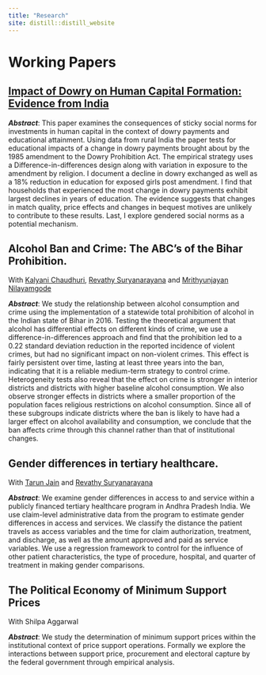 ```yaml
---
title: "Research"
site: distill::distill_website
---
```

# Working Papers

## [Impact of Dowry on Human Capital Formation: Evidence from India](files/Dowry_and_Education.pdf){target="_blank"}

***Abstract***: This paper examines the consequences of sticky social norms for investments in human
capital in the context of dowry payments and educational attainment. Using data from
rural India the paper tests for educational impacts of a change in dowry payments brought
about by the 1985 amendment to the Dowry Prohibition Act. The empirical strategy uses
a Difference-in-differences design along with variation in exposure to the amendment by
religion. I document a decline in dowry exchanged as well as a 18% reduction in education
for exposed girls post amendment. I find that households that experienced the most
change in dowry payments exhibit largest declines in years of education. The evidence
suggests that changes in match quality, price effects and changes in bequest motives are
unlikely to contribute to these results. Last, I explore gendered social norms as a potential
mechanism.

## Alcohol Ban and Crime: The ABC's of the Bihar Prohibition. 

With [Kalyani Chaudhuri](https://economics.ucdavis.edu/people/kalyanic){target="_blank"}, [Revathy Suryanarayana](https://revathy-suryanarayana.github.io/){target="_blank"} and [Mrithyunjayan Nilayamgode](https://economics.virginia.edu/people/profile/mn4yk){target="_blank"}

***Abstract***: We study the relationship between alcohol consumption and crime using the implementation of a statewide total prohibition of alcohol in the Indian state of Bihar in 2016. Testing the theoretical argument that alcohol has differential effects on different kinds of crime, we use a difference-in-differences approach and find that the prohibition led to a 0.22 standard deviation reduction in the reported incidence of violent crimes, but had no significant impact on non-violent crimes. This effect is fairly persistent over time, lasting at least three years into the ban, indicating that it is a reliable medium-term strategy to control crime. Heterogeneity tests also reveal that the effect on crime is stronger in interior districts and districts with higher baseline alcohol consumption. We also observe stronger effects in districts where a smaller proportion of the population faces religious restrictions on alcohol consumption. Since all of these subgroups indicate districts where the ban is likely to have had a larger effect on alcohol availability and consumption, we conclude that the ban affects crime through this channel rather than that of institutional changes.


## Gender differences in tertiary healthcare.

With [Tarun Jain](https://sites.google.com/virginia.edu/tarunjain/home?authuser=0){target="_blank"} and [Revathy Suryanarayana](https://revathy-suryanarayana.github.io/){target="_blank"}

***Abstract***: We examine gender differences in access to and service within a publicly financed tertiary healthcare program in Andhra Pradesh India. We use claim-level administrative data from the program to estimate gender differences in access and services. We classify the distance the patient travels as access variables and the time for claim authorization, treatment, and discharge, as well as the amount approved and paid as service variables. We use a regression framework to control for the influence of other patient characteristics, the type of procedure, hospital, and quarter of treatment in making gender comparisons.

## The Political Economy of Minimum Support Prices

With Shilpa Aggarwal

***Abstract***: We study the determination of minimum support prices within the institutional context of price support
operations. Formally we explore the interactions between support price, procurement and electoral capture by
the federal government through empirical analysis.

